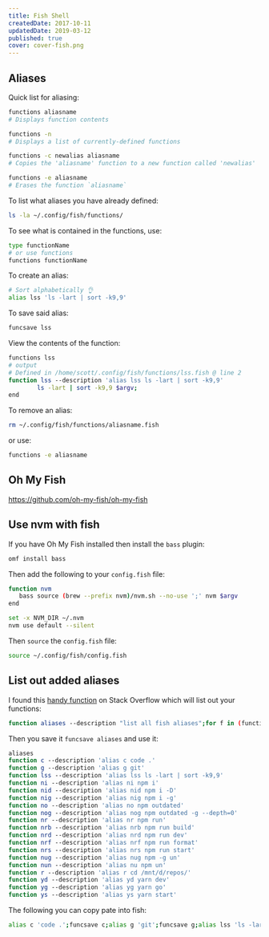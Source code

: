 ```yaml
---
title: Fish Shell
createdDate: 2017-10-11
updatedDate: 2019-03-12
published: true
cover: cover-fish.png
---
```


## Aliases

Quick list for aliasing:

```bash
functions aliasname
# Displays function contents

functions -n
# Displays a list of currently-defined functions

functions -c newalias aliasname
# Copies the 'aliasname' function to a new function called 'newalias'

functions -e aliasname
# Erases the function `aliasname`
```

To list what aliases you have already defined:

```bash
ls -la ~/.config/fish/functions/
```

To see what is contained in the functions, use:

```bash
type functionName
# or use functions
functions functionName
```

To create an alias:

```bash
# Sort alphabetically 👌
alias lss 'ls -lart | sort -k9,9'
```

To save said alias:

```bash
funcsave lss
```

View the contents of the function:

```bash
functions lss
# output
# Defined in /home/scott/.config/fish/functions/lss.fish @ line 2
function lss --description 'alias lss ls -lart | sort -k9,9'
        ls -lart | sort -k9,9 $argv;
end
```

To remove an alias:

```bash
rm ~/.config/fish/functions/aliasname.fish
```

or use:

```bash
functions -e aliasname
```

## Oh My Fish

https://github.com/oh-my-fish/oh-my-fish

## Use nvm with fish

If you have Oh My Fish installed then install the `bass` plugin:

```bash
omf install bass
```

Then add the following to your `config.fish` file:

```bash
function nvm
   bass source (brew --prefix nvm)/nvm.sh --no-use ';' nvm $argv
end

set -x NVM_DIR ~/.nvm
nvm use default --silent
```

Then `source` the `config.fish` file:

```bash
source ~/.config/fish/config.fish
```

## List out added aliases

I found this [handy function] on Stack Overflow which will list out
your functions:

```bash
function aliases --description "list all fish aliases";for f in (functions);functions $f | grep \'alias;end;end;
```

Then you save it `funcsave aliases` and use it:

```bash
aliases
function c --description 'alias c code .'
function g --description 'alias g git'
function lss --description 'alias lss ls -lart | sort -k9,9'
function ni --description 'alias ni npm i'
function nid --description 'alias nid npm i -D'
function nig --description 'alias nig npm i -g'
function no --description 'alias no npm outdated'
function nog --description 'alias nog npm outdated -g --depth=0'
function nr --description 'alias nr npm run'
function nrb --description 'alias nrb npm run build'
function nrd --description 'alias nrd npm run dev'
function nrf --description 'alias nrf npm run format'
function nrs --description 'alias nrs npm run start'
function nug --description 'alias nug npm -g un'
function nun --description 'alias nu npm un'
function r --description 'alias r cd /mnt/d/repos/'
function yd --description 'alias yd yarn dev'
function yg --description 'alias yg yarn go'
function ys --description 'alias ys yarn start'
```

The following you can copy pate into fish:

```bash
alias c 'code .';funcsave c;alias g 'git';funcsave g;alias lss 'ls -lart | sort -k9,9';funcsave lss;alias ni 'npm i';funcsave ni;alias nid 'npm i -D';funcsave nid;alias nig 'npm i -g';funcsave nig;alias no 'npm outdated';funcsave no;alias nog 'npm outdated -g --depth=0';funcsave nog;alias nr 'npm run';funcsave nr;alias nrb 'npm run build';funcsave nrb;alias nrd 'npm run dev';funcsave nrd;alias nrf 'npm run format';funcsave nrf;alias nrs 'npm run start';funcsave nrs;alias nug 'npm -g un';funcsave nug;alias nu 'npm un';funcsave nu;alias r 'cd /mnt/d/repos/';funcsave r;alias yd 'yarn dev';funcsave yd;alias yg 'yarn go';funcsave yg;alias ys 'yarn start';funcsave ys;
```

<!-- Links -->

[handy function]: https://stackoverflow.com/a/50803805/1138354

